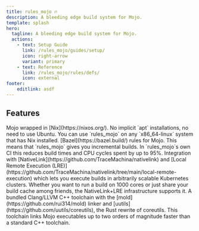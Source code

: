 ```yaml
---
title: rules_mojo 🔥
description: A bleeding edge build system for Mojo.
template: splash
hero:
  tagline: A bleeding edge build system for Mojo.
  actions:
    - text: Setup Guide
      link: /rules_mojo/guides/setup/
      icon: right-arrow
      variant: primary
    - text: Reference
      link: /rules_mojo/rules/defs/
      icon: external
footer:
    editlink: asdf
---
```



## Features

<CardGrid stagger>
	<Card title="A Nix-wrapped Mojo" icon="nix">
        Mojo wrapped in [Nix](https://nixos.org/). No implicit `apt`
        installations, no need to use Ubuntu. You can use `rules_mojo` on any
        `x86_64-linux` system that has Nix installed.
	</Card>
	<Card title="Reproducible, Hermetic builds" icon="seti:bazel">
        [Bazel](https://bazel.build/) rules for Mojo. This means that
        `rules_mojo` gives you incremental builds. In `rules_mojo`s own CI this
        reduces build times and CPU cycles spent by up to 95%.
	</Card>
	<Card title="Built for scale" icon="rocket">
        Integration with [NativeLink](https://github.com/TraceMachina/nativelink)
        and [Local Remote Execution (LRE)](https://github.com/TraceMachina/nativelink/tree/main/local-remote-execution)
        which lets you execute builds in arbitrarily scalable Kubernetes
        clusters. Whether you want to run a build on 1000 cores or just share
        your build cache among friends, the NativeLink+LRE infrastructure
        supports it.
	</Card>
	<Card title="Blazingly fast toolchains" icon="seti:cpp">
        A bundled Clang/LLVM C++ toolchain with the
        [mold](https://github.com/rui314/mold) linker and
        [uutils](https://github.com/uutils/coreutils), the Rust rewrite of
        coreutils. This toolchain links Mojo executables up to two orders of
        magnitude faster than a standard C++ toolchain.
	</Card>
</CardGrid>
